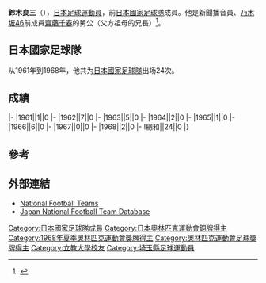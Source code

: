 {{Infobox football biography
|name=鈴木良三
|image=
|fullname=鈴木良三
|birth_date={{Birth date and age|1939|7|16}}
|cityofbirth=
|countryofbirth=[[日本|日本]]
|height=1.74 m
|position=[[後衛_(足球)|後衛]]
|currentclub=
|years=1962-1970
|clubs=[[柏雷素爾|日立]]
|caps(goals)=
|nationalyears=1961-1968
|nationalteam=[[日本國家足球隊|日本]]
|nationalcaps(goals)=24 (0)
}}
'''鈴木良三'''（{{Bd|1939年|7月16日|||Suzuki Ryōzō}}），[[日本|日本]][[足球|足球]][[運動員|運動員]]，前[[日本國家足球隊|日本國家足球隊]]成員。他是新聞播音員、[[乃木坂46|乃木坂46]]前成員[[齋藤千春|齋藤千春]]的舅公（父方祖母的兄長）<ref>{{Cite news |script-title=ja:乃木坂46：浦和サポから“ブーイング”の洗礼「反応がないよりは……」 |newspaper=まんたんウェブ |date=2012-04-21 |url=http://mantan-web.jp/2012/04/21/20120421dog00m200029000c.html |agency=株式会社MANTAN |accessdate=2019-03-29 |archive-date=2016-03-03 |archive-url=https://web.archive.org/web/20160303235455/http://mantan-web.jp/2012/04/21/20120421dog00m200029000c.html |dead-url=no }}</ref>。

==日本國家足球隊==
从1961年到1968年，他共为[[日本國家足球隊|日本國家足球隊]]出场24次。

==成績==
{{Football player national team statistics|JPN}}
|-
|1961||1||0
|-
|1962||7||0
|-
|1963||5||0
|-
|1964||2||0
|-
|1965||1||0
|-
|1966||6||0
|-
|1967||0||0
|-
|1968||2||0
|-
!總和||24||0
|}

==參考==
{{Reflist}}

==外部連結==
*[http://www.national-football-teams.com/v2/player.php?id=21620 National Football Teams] {{Wayback|url=http://www.national-football-teams.com/v2/player.php?id=21620 |date=20190701115055 }}
*[https://web.archive.org/web/20160319074822/http://www.japannationalfootballteam.com/en/players/suzuki_ryozo.html Japan National Football Team Database]

{{1964年奥运会男子足球日本参赛名单}}
{{1968年奥运会男子足球日本参赛名单}}
{{Japan-sport-bio-stub}}
{{Soccer-player-stub}}
{{DEFAULTSORT:Suzuki Ryōzō}}
[[Category:日本國家足球隊成員|Category:日本國家足球隊成員]]
[[Category:日本奧林匹克運動會銅牌得主|Category:日本奧林匹克運動會銅牌得主]]
[[Category:1968年夏季奧林匹克運動會獎牌得主|Category:1968年夏季奧林匹克運動會獎牌得主]]
[[Category:奧林匹克運動會足球獎牌得主|Category:奧林匹克運動會足球獎牌得主]]
[[Category:立教大學校友|Category:立教大學校友]]
[[Category:埼玉縣足球運動員|Category:埼玉縣足球運動員]]